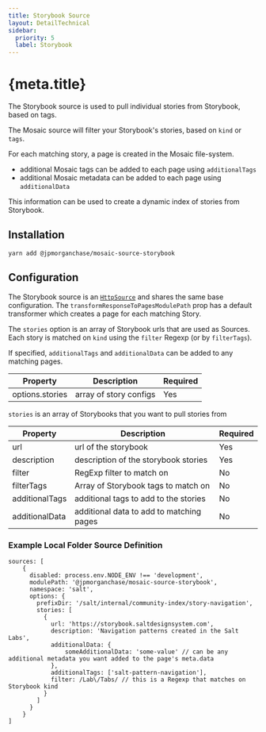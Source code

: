 ```yaml
---
title: Storybook Source
layout: DetailTechnical
sidebar:
  priority: 5
  label: Storybook
---
```


# {meta.title}

The Storybook source is used to pull individual stories from Storybook, based on tags.

The Mosaic source will filter your Storybook's stories, based on `kind` or `tags`.

For each matching story, a page is created in the Mosaic file-system.

- additional Mosaic tags can be added to each page using `additionalTags`
- additional Mosaic metadata can be added to each page using `additionalData`

This information can be used to create a dynamic index of stories from Storybook.

## Installation

`yarn add @jpmorganchase/mosaic-source-storybook`

## Configuration

The Storybook source is an [`HttpSource`](./https-source) and shares the same base configuration.
The `transformResponseToPagesModulePath` prop has a default transformer which creates a page for each matching Story.

The `stories` option is an array of Storybook urls that are used as Sources.
Each story is matched on `kind` using the `filter` Regexp (or by `filterTags`).

If specified, `additionalTags` and `additionalData` can be added to any matching pages.

| Property        | Description            | Required |
| --------------- | ---------------------- | -------- |
| options.stories | array of story configs | Yes      |

`stories` is an array of Storybooks that you want to pull stories from

| Property       | Description                              | Required |
| -------------- | ---------------------------------------- | -------- |
| url            | url of the storybook                     | Yes      |
| description    | description of the storybook stories     | Yes      |
| filter         | RegExp filter to match on                | No       |
| filterTags     | Array of Storybook tags to match on      | No       |
| additionalTags | additional tags to add to the stories    | No       |
| additionalData | additional data to add to matching pages | No       |

### Example Local Folder Source Definition

```
sources: [
    {
      disabled: process.env.NODE_ENV !== 'development',
      modulePath: '@jpmorganchase/mosaic-source-storybook',
      namespace: 'salt',
      options: {
        prefixDir: '/salt/internal/community-index/story-navigation',
        stories: [
          {
            url: 'https://storybook.saltdesignsystem.com',
            description: 'Navigation patterns created in the Salt Labs',
            additionalData: {
                someAdditionalData: 'some-value' // can be any additional metadata you want added to the page's meta.data
            },
            additionalTags: ['salt-pattern-navigation'],
            filter: /Lab\/Tabs/ // this is a Regexp that matches on Storybook kind
          }
        ]
      }
    }
]
```
